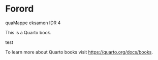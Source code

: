 # Forord {.unnumbered}

quaMappe eksamen IDR 4

This is a Quarto book.

test

To learn more about Quarto books visit <https://quarto.org/docs/books>.
